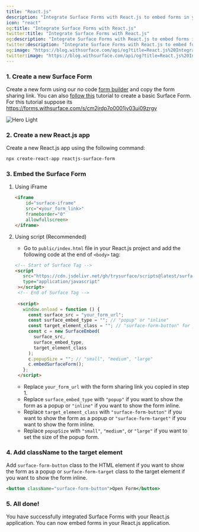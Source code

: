 ```yaml
---
title: "React.js"
description: "Integrate Surface Forms with React.js to embed forms in your React.js application."
icon: "react"
og:title: "Integrate Surface Forms with React.js"
twitter:title: "Integrate Surface Forms with React.js"
og:description: "Integrate Surface Forms with React.js to embed forms in your React.js application."
twitter:description: "Integrate Surface Forms with React.js to embed forms in your React.js application."
og:image: "https://blog.withsurface.com/api/og?title=React.js%20Integration"
twitter:image: "https://blog.withsurface.com/api/og?title=React.js%20Integration"
---
```


### 1. Create a new Surface Form

Create a new form using our no code [form builder](https://app.withsurface.com) and copy the form sharing link. You can also [follow this](../quick-start/create-first-form) tutorial to create a basic Surface Form. <br/> For this tutorial suppose its https://forms.withsurface.com/s/cm2jrdp7o0001jv03ui09zrgy

<Accordion title="Click to expand">
  <img className="block" src="/images/webflow/form.png" alt="Hero Light" />
</Accordion>

### 2. Create a new React.js app

Create a new React.js app using the following command:

```bash
npx create-react-app reactjs-surface-form
```

### 3. Embed the Surface Form

1. Using iFrame

   ```HTML
   <iframe
       id="surface-iframe"
       src="<your_form_link>"
       frameborder="0"
       allowfullscreen>
   </iframe>
   ```

2. Using script (Recommended)

   - Go to `public/index.html` file in your React.js project and add the following code at the end of `<body>` tag:
   
   ```html
   <!-- Start of Surface Tag -->
   <script
      src="https://cdn.jsdelivr.net/gh/trysurface/scripts@latest/surface_tag.min.js"
      type="application/javascript"
    ></script>
    <!-- End of Surface Tag -->
    
    <script>
      window.onload = function () {
        const surface_src = "your_form_url";
        const surface_embed_type = ""; // "popup" or "inline"
        const target_element_class = ""; // "surface-form-button" for popup or "surface-form-target for inline"
        const c = new SurfaceEmbed(
          surface_src,
          surface_embed_type,
          target_element_class
        );
        c.popupSize = ""; // "small", "medium", "large"
        c.embedSurfaceForm();
      };
    </script>
    ```

    - Replace `your_form_url` with the form sharing link you copied in step 1.
    - Replace `surface_embed_type` with `"popup"` if you want to show the form as a popup or `"inline"` if you want to show the form inline.
    - Replace `target_element_class` with `"surface-form-button"` if you want to show the form as a popup or `"surface-form-target"` if you want to show the form inline.
    - Replace `popupSize` with `"small"`, `"medium"`, or `"large"` if you want to set the size of the popup form.

### 4. Add className to the target element

Add `surface-form-button` class to the HTML element if you want to show the form as a popup or `surface-form-target` class to the target element if you want to show the form inline.

```jsx
<button className="surface-form-button">Open Form</button>
```

### 5. All done!

You have successfully integrated Surface Forms with your React.js application. You can now embed forms in your React.js application.
